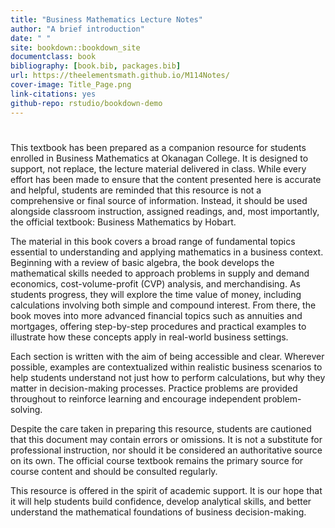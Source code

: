 ```yaml
--- 
title: "Business Mathematics Lecture Notes"
author: "A brief introduction"
date: " "
site: bookdown::bookdown_site
documentclass: book
bibliography: [book.bib, packages.bib]
url: https://theelementsmath.github.io/M114Notes/
cover-image: Title_Page.png
link-citations: yes
github-repo: rstudio/bookdown-demo
---
```


# {-}




This textbook has been prepared as a companion resource for students enrolled in Business Mathematics at Okanagan College. It is designed to support, not replace, the lecture material delivered in class. While every effort has been made to ensure that the content presented here is accurate and helpful, students are reminded that this resource is not a comprehensive or final source of information. Instead, it should be used alongside classroom instruction, assigned readings, and, most importantly, the official textbook: Business Mathematics by Hobart.

The material in this book covers a broad range of fundamental topics essential to understanding and applying mathematics in a business context. Beginning with a review of basic algebra, the book develops the mathematical skills needed to approach problems in supply and demand economics, cost-volume-profit (CVP) analysis, and merchandising. As students progress, they will explore the time value of money, including calculations involving both simple and compound interest. From there, the book moves into more advanced financial topics such as annuities and mortgages, offering step-by-step procedures and practical examples to illustrate how these concepts apply in real-world business settings.

Each section is written with the aim of being accessible and clear. Wherever possible, examples are contextualized within realistic business scenarios to help students understand not just how to perform calculations, but why they matter in decision-making processes. Practice problems are provided throughout to reinforce learning and encourage independent problem-solving.

Despite the care taken in preparing this resource, students are cautioned that this document may contain errors or omissions. It is not a substitute for professional instruction, nor should it be considered an authoritative source on its own. The official course textbook remains the primary source for course content and should be consulted regularly.

This resource is offered in the spirit of academic support. It is our hope that it will help students build confidence, develop analytical skills, and better understand the mathematical foundations of business decision-making.











